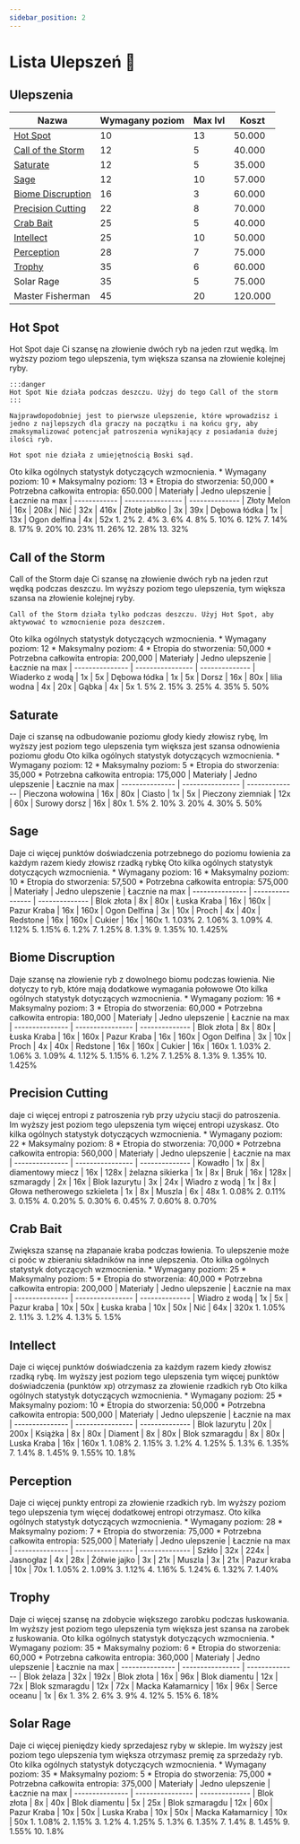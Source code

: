 ```yaml
---
sidebar_position: 2
---
```



# Lista Ulepszeń 🧾

## Ulepszenia

| Nazwa             | Wymagany poziom | Max lvl   | Koszt
| ----------------- | --------------- | --------- | --------
| [Hot Spot](/earthsmp/lowienie/Ulepszenia/lista#hot-spot)          | 10              | 13        | 50.000
| [Call of the Storm](/earthsmp/lowienie/Ulepszenia/lista#call-of-the-storm) | 12              | 5         | 40.000
| [Saturate](/earthsmp/lowienie/Ulepszenia/lista#saturate)          | 12              | 5         | 35.000
| [Sage](/earthsmp/lowienie/Ulepszenia/lista#sage)              | 12              | 10        | 57.000
| [Biome Discruption](/earthsmp/lowienie/Ulepszenia/lista#biome-discruption) | 16              | 3         | 60.000
| [Precision Cutting](/earthsmp/lowienie/Ulepszenia/lista#precision-cutting) | 22              | 8         | 70.000
| [Crab Bait](/earthsmp/lowienie/Ulepszenia/lista#crab-bait)         | 25              | 5         | 40.000
| [Intellect](/earthsmp/lowienie/Ulepszenia/lista#intellect)         | 25              | 10        | 50.000
| [Perception](/earthsmp/lowienie/Ulepszenia/lista#perception)        | 28              | 7         | 75.000
| [Trophy](/earthsmp/lowienie/Ulepszenia/lista#trophy)            | 35              | 6         | 60.000
| Solar Rage        | 35              | 5         | 75.000
| Master Fisherman  | 45              | 20        | 120.000 

## Hot Spot

<Tabs>
  <TabItem value="dziala" label="Jak działa" default>
    Hot Spot daje Ci szansę na złowienie dwóch ryb na jeden rzut wędką. Im wyższy poziom tego ulepszenia, tym większa szansa na złowienie kolejnej ryby.

    :::danger
    Hot Spot Nie działa podczas deszczu. Użyj do tego Call of the storm
    :::

    Najprawdopodobniej jest to pierwsze ulepszenie, które wprowadzisz i jedno z najlepszych dla graczy na początku i na końcu gry, aby zmaksymalizować potencjał patroszenia wynikający z posiadania dużej ilości ryb.

    Hot spot nie działa z umiejętnością Boski sąd.
  </TabItem>
  <TabItem value="Staty" label="Statystyki" default>
    Oto kilka ogólnych statystyk dotyczących wzmocnienia.
    * Wymagany poziom: 10
    * Maksymalny poziom: 13
    * Etropia do stworzenia: 50,000
    * Potrzebna całkowita entropia: 650.000
  </TabItem>
  <TabItem value="przepis" label="Przepis" default>
    | Materiały    | Jedno ulepszenie | Łacznie na max
    | ------------ | ---------------- | --------------
    | Złoty Melon  | 16x              | 208x
    | Nić          | 32x              | 416x
    | Złote jabłko | 3x               | 39x
    | Dębowa łódka | 1x               | 13x
    | Ogon delfina | 4x               | 52x
  </TabItem>
  <TabItem value="Procent" label="Procenty" default>
     1. 2%
     2. 4%
     3. 6%
     4. 8%
     5. 10%
     6. 12%
     7. 14%
     8. 17%
     9. 20%
     10. 23%
     11. 26%
     12. 28%
     13. 32%
  </TabItem>
</Tabs>

## Call of the Storm

<Tabs>
  <TabItem value="dziala" label="Jak działa" default>
    Call of the Storm daje Ci szansę na złowienie dwóch ryb na jeden rzut wędką podczas deszczu. Im wyższy poziom tego ulepszenia, tym większa szansa na złowienie kolejnej ryby.
    
    Call of the Storm działa tylko podczas deszczu. Użyj Hot Spot, aby aktywować to wzmocnienie poza deszczem.
  </TabItem>
  <TabItem value="stat" label="Statystyki" default>
    Oto kilka ogólnych statystyk dotyczących wzmocnienia.
    * Wymagany poziom: 12
    * Maksymalny poziom: 4
    * Etropia do stworzenia: 50,000
    * Potrzebna całkowita entropia: 200,000 
  </TabItem>
  <TabItem value="Przepis" label="Procenty" default>
    | Materiały       | Jedno ulepszenie | Łacznie na max
    | --------------- | ---------------- | --------------
    | Wiaderko z wodą | 1x               | 5x
    | Dębowa łódka    | 1x               | 5x
    | Dorsz           | 16x              | 80x
    | lilia wodna     | 4x               | 20x
    | Gąbka           | 4x               | 5x

  </TabItem>
  <TabItem value="Procent" label="Procenty" default>
    1. 5%
    2. 15%
    3. 25%
    4. 35%
    5. 50%
  </TabItem>
</Tabs>

## Saturate

<Tabs>
  <TabItem value="dziala" label="Jak działa" default>
    Daje ci szansę na odbudowanie poziomu głody kiedy złowisz rybę, Im wyższy jest poziom tego ulepszenia tym większa jest szansa odnowienia poziomu głodu
  </TabItem>
  <TabItem value="stat" label="Statystyki" default>
    Oto kilka ogólnych statystyk dotyczących wzmocnienia.
    * Wymagany poziom: 12
    * Maksymalny poziom: 5
    * Etropia do stworzenia: 35,000
    * Potrzebna całkowita entropia: 175,000 
  </TabItem>
  <TabItem value="Przepis" label="Procenty" default>
    | Materiały       | Jedno ulepszenie | Łacznie na max
    | --------------- | ---------------- | --------------
    | Pieczona wołowina | 16x               | 80x
    | Ciasto    | 1x               | 5x
    | Pieczony ziemniak          | 12x              | 60x
    | Surowy dorsz     | 16x               | 80x

  </TabItem>
  <TabItem value="Procent" label="Procenty" default>
    1. 5%
    2. 10%
    3. 20%
    4. 30%
    5. 50%
  </TabItem>
</Tabs>

## Sage 

<Tabs>
  <TabItem value="dziala" label="Jak działa" default>
    Daje ci więcej punktów doświadczenia potrzebnego do poziomu łowienia za każdym razem kiedy złowisz rzadką rybkę
  </TabItem>
  <TabItem value="stat" label="Statystyki" default>
    Oto kilka ogólnych statystyk dotyczących wzmocnienia.
    * Wymagany poziom: 16
    * Maksymalny poziom: 10
    * Etropia do stworzenia: 57,500
    * Potrzebna całkowita entropia: 575,000 
  </TabItem>
  <TabItem value="Przepis" label="Procenty" default>
    | Materiały       | Jedno ulepszenie | Łacznie na max
    | --------------- | ---------------- | --------------
    | Blok złota | 8x               | 80x
    | Łuska Kraba    | 16x               | 160x
    | Pazur Kraba          | 16x              | 160x
    | Ogon Delfina     | 3x               | 10x
    | Proch            | 4x | 40x
    | Redstone | 16x | 160x
    | Cukier | 16x | 160x
  </TabItem>
  <TabItem value="Procent" label="Procenty" default>
    1. 1.03%
    2. 1.06%
    3. 1.09%
    4. 1.12%
    5. 1.15%
    6. 1.2%
    7. 1.25%
    8. 1.3%
    9. 1.35%
    10. 1.425%
  </TabItem>
</Tabs>

## Biome Discruption

<Tabs>
  <TabItem value="dziala" label="Jak działa" default>
    Daje szansę na złowienie ryb z dowolnego biomu podczas łowienia. Nie dotyczy to ryb, które mają dodatkowe wymagania połowowe
  </TabItem>
  <TabItem value="stat" label="Statystyki" default>
    Oto kilka ogólnych statystyk dotyczących wzmocnienia.
    * Wymagany poziom: 16
    * Maksymalny poziom: 3
    * Etropia do stworzenia: 60,000
    * Potrzebna całkowita entropia: 180,000 
  </TabItem>
  <TabItem value="Przepis" label="Procenty" default>
    | Materiały       | Jedno ulepszenie | Łacznie na max
    | --------------- | ---------------- | --------------
    | Blok złota | 8x               | 80x
    | Łuska Kraba    | 16x               | 160x
    | Pazur Kraba          | 16x              | 160x
    | Ogon Delfina     | 3x               | 10x
    | Proch            | 4x | 40x
    | Redstone | 16x | 160x
    | Cukier | 16x | 160x
  </TabItem>
  <TabItem value="Procent" label="Procenty" default>
    1. 1.03%
    2. 1.06%
    3. 1.09%
    4. 1.12%
    5. 1.15%
    6. 1.2%
    7. 1.25%
    8. 1.3%
    9. 1.35%
    10. 1.425%
  </TabItem>
</Tabs>

## Precision Cutting

<Tabs>
  <TabItem value="dziala" label="Jak działa" default>
    daje ci więcej entropi z patroszenia ryb przy użyciu stacji do patroszenia. Im wyższy jest poziom tego ulepszenia tym więcej entropi uzyskasz.
  </TabItem>
  <TabItem value="stat" label="Statystyki" default>
    Oto kilka ogólnych statystyk dotyczących wzmocnienia.
    * Wymagany poziom: 22
    * Maksymalny poziom: 8
    * Etropia do stworzenia: 70,000
    * Potrzebna całkowita entropia: 560,000 
  </TabItem>
  <TabItem value="Przepis" label="Procenty" default>
    | Materiały       | Jedno ulepszenie | Łacznie na max
    | --------------- | ---------------- | --------------
    | Kowadło | 1x               | 8x
    | diamentowy miecz    | 16x               | 128x
    | żelazna sikierka          | 1x              | 8x
    | Bruk     | 16x               | 128x
    | szmaragdy            | 2x | 16x
    | Blok lazurytu | 3x | 24x
    | Wiadro z wodą | 1x | 8x
    | Głowa netherowego szkieleta | 1x | 8x
    | Muszla | 6x | 48x
  </TabItem>
  <TabItem value="Procent" label="Procenty" default>
    1. 0.08%
    2. 0.11%
    3. 0.15%
    4. 0.20%
    5. 0.30%
    6. 0.45%
    7. 0.60%
    8. 0.70%
  </TabItem>
</Tabs>

## Crab Bait

<Tabs>
  <TabItem value="dziala" label="Jak działa" default>
    Zwiększa szansę na złapanaie kraba podczas łowienia. To ulepszenie może ci poóc w zbieraniu składników na inne ulepszenia.
  </TabItem>
  <TabItem value="stat" label="Statystyki" default>
    Oto kilka ogólnych statystyk dotyczących wzmocnienia.
    * Wymagany poziom: 25
    * Maksymalny poziom: 5
    * Etropia do stworzenia: 40,000
    * Potrzebna całkowita entropia: 200,000 
  </TabItem>
  <TabItem value="Przepis" label="Procenty" default>
    | Materiały       | Jedno ulepszenie | Łacznie na max
    | --------------- | ---------------- | --------------
    | Wiadro z wodą | 1x               | 5x
    | Pazur kraba    | 10x               | 50x
    | Łuska kraba         | 10x              | 50x
    | Nić     | 64x               | 320x
  </TabItem>
  <TabItem value="Procent" label="Procenty" default>
    1. 1.05%
    2. 1.1%
    3. 1.2%
    4. 1.3%
    5. 1.5%
  </TabItem>
</Tabs>

## Intellect

<Tabs>
  <TabItem value="dziala" label="Jak działa" default>
    Daje ci więcej punktów doświadczenia za każdym razem kiedy złowisz rzadką rybę. Im wyższy jest poziom tego ulepszenia tym więcej punktów doświadczenia (punktów xp) otrzymasz za złowienie rzadkich ryb
  </TabItem>
  <TabItem value="stat" label="Statystyki" default>
    Oto kilka ogólnych statystyk dotyczących wzmocnienia.
    * Wymagany poziom: 25
    * Maksymalny poziom: 10
    * Etropia do stworzenia: 50,000
    * Potrzebna całkowita entropia: 500,000 
  </TabItem>
  <TabItem value="Przepis" label="Procenty" default>
    | Materiały       | Jedno ulepszenie | Łacznie na max
    | --------------- | ---------------- | --------------
    | Blok lazurytu | 20x               | 200x
    | Książka    | 8x               | 80x
    | Diament          | 8x              | 80x
    | Blok szmaragdu     | 8x               | 80x
    | Luska Kraba            | 16x | 160x
  </TabItem>
  <TabItem value="Procent" label="Procenty" default>
    1. 1.08%
    2. 1.15%
    3. 1.2%
    4. 1.25%
    5. 1.3%
    6. 1.35%
    7. 1.4%
    8. 1.45%
    9. 1.55%
    10. 1.8%
  </TabItem>
</Tabs>

## Perception

<Tabs>
  <TabItem value="dziala" label="Jak działa" default>
    Daje ci więcej punkty entropi za złowienie rzadkich ryb. Im wyższy poziom tego ulepszenia tym więcej dodatkowej entropi otrzymasz.
  </TabItem>
  <TabItem value="stat" label="Statystyki" default>
    Oto kilka ogólnych statystyk dotyczących wzmocnienia.
    * Wymagany poziom: 28
    * Maksymalny poziom: 7
    * Etropia do stworzenia: 75,000
    * Potrzebna całkowita entropia: 525,000 
  </TabItem>
  <TabItem value="Przepis" label="Procenty" default>
    | Materiały       | Jedno ulepszenie | Łacznie na max
    | --------------- | ---------------- | --------------
    | Szkło | 32x               | 224x
    | Jasnogłaz    | 4x               | 28x
    | Żółwie jajko          | 3x              | 21x
    | Muszla     | 3x               | 21x
    | Pazur kraba            | 10x | 70x
  </TabItem>
  <TabItem value="Procent" label="Procenty" default>
    1. 1.05%
    2. 1.09%
    3. 1.12%
    4. 1.16%
    5. 1.24%
    6. 1.32%
    7. 1.40%
  </TabItem>
</Tabs>


## Trophy

<Tabs>
  <TabItem value="dziala" label="Jak działa" default>
    Daje ci więcej szansę na zdobycie większego zarobku podczas łuskowania. Im wyższy jest poziom tego ulepszenia tym większa jest szansa na zarobek z łuskowania.
  </TabItem>
  <TabItem value="stat" label="Statystyki" default>
    Oto kilka ogólnych statystyk dotyczących wzmocnienia.
    * Wymagany poziom: 35
    * Maksymalny poziom: 6
    * Etropia do stworzenia: 60,000
    * Potrzebna całkowita entropia: 360,000 
  </TabItem>
  <TabItem value="Przepis" label="Procenty" default>
    | Materiały       | Jedno ulepszenie | Łacznie na max
    | --------------- | ---------------- | --------------
    | Blok żelaza | 32x               | 192x
    | Blok złota    | 16x               | 96x
    | Blok diamentu          | 12x              | 72x
    | Blok szmaragdu     | 12x               | 72x
    | Macka Kałamarnicy            | 16x | 96x
    | Serce oceanu | 1x | 6x
  </TabItem>
  <TabItem value="Procent" label="Procenty" default>
    1. 3%
    2. 6%
    3. 9%
    4. 12%
    5. 15%
    6. 18%
  </TabItem>
</Tabs>

## Solar Rage

<Tabs>
  <TabItem value="dziala" label="Jak działa" default>
    Daje ci więcej pieniędzy kiedy sprzedajesz ryby w sklepie. Im wyższy jest poziom tego ulepszenia tym większa otrzymasz premię za sprzedaży ryb.
  </TabItem>
  <TabItem value="stat" label="Statystyki" default>
    Oto kilka ogólnych statystyk dotyczących wzmocnienia.
    * Wymagany poziom: 35
    * Maksymalny poziom: 5
    * Etropia do stworzenia: 75,000
    * Potrzebna całkowita entropia: 375,000 
  </TabItem>
  <TabItem value="Przepis" label="Procenty" default>
    | Materiały       | Jedno ulepszenie | Łacznie na max
    | --------------- | ---------------- | --------------
    | Blok złota | 8x               | 40x
    | Blok diamentu    | 5x               | 25x
    | Blok szmaragdu          | 12x              | 60x
    | Pazur Kraba     | 10x               | 50x
    | Luska Kraba            | 10x | 50x
    | Macka Kałamarnicy | 10x | 50x
  </TabItem>
  <TabItem value="Procent" label="Procenty" default>
    1. 1.08%
    2. 1.15%
    3. 1.2%
    4. 1.25%
    5. 1.3%
    6. 1.35%
    7. 1.4%
    8. 1.45%
    9. 1.55%
    10. 1.8%
  </TabItem>
</Tabs>
